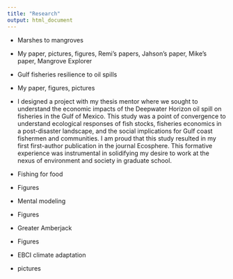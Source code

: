 ```yaml
---
title: "Research"
output: html_document
---
```


- Marshes to mangroves
- My paper, pictures, figures, Remi's papers, Jahson's paper, Mike's paper, Mangrove Explorer

- Gulf fisheries resilience to oil spills
- My paper, figures, pictures
- I designed a project with my thesis mentor where we sought to understand the economic impacts of the Deepwater Horizon oil spill on fisheries in the Gulf of Mexico. This study was a point of convergence to understand ecological responses of fish stocks, fisheries economics in a post-disaster landscape, and the social implications for Gulf coast fishermen and communities. I am proud that this study resulted in my first first-author publication in the journal Ecosphere. This formative experience was instrumental in solidifying my desire to work at the nexus of environment and society in graduate school. 

- Fishing for food
- Figures

- Mental modeling
- Figures

- Greater Amberjack
- Figures

- EBCI climate adaptation
- pictures